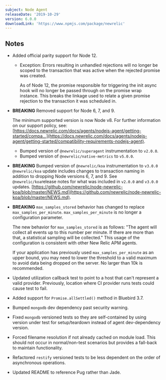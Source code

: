 ```yaml
---
subject: Node Agent
releaseDate: '2019-10-29'
version: 6.0.0
downloadLink: 'https://www.npmjs.com/package/newrelic'
---
```


## Notes

* Added official parity support for Node 12.

  * Exception: Errors resulting in unhandled rejections will no longer be scoped to the transaction that was active when the rejected promise was created.

    As of Node 12, the promise responsible for triggering the init async hook will no longer be passed through on the promise wrap instance. This breaks the linkage used to relate a given promise rejection to the transaction it was scheduled in.
* **BREAKING** Removed support for Node 6, 7, and 9.

  The minimum supported version is now Node v8. For further information on our support policy, see: [https://docs.newrelic.com/docs/agents/nodejs-agent/getting-started/compa...](https://docs.newrelic.com/docs/agents/nodejs-agent/getting-started/compatibility-requirements-nodejs-agent).

  * Bumped version of `@newrelic/superagent` instrumentation to `v2.0.0`.
  * Bumped version of `@newrelic/native-metrics` to `v5.0.0`.
* **BREAKING** Bumped version of `@newrelic/koa` instrumentation to `v3.0.0` `@newrelic/koa` update includes changes to transaction naming in addition to dropping Node versions 6, 7, and 9. See `@newrelic/koa`release notes for what was included in `v2.0.0` and `v3.0.0` updates. [https://github.com/newrelic/node-newrelic-koa/blob/master/NEWS.md](https://github.com/newrelic/node-newrelic-koa/blob/master/NEWS.md).
* **BREAKING** `max_samples_stored` behavior has changed to replace `max_samples_per_minute`. `max_samples_per_minute` is no longer a configuration parameter.

  The new behavior for `max_samples_stored` is as follows: "The agent will collect all events up to this number per minute. If there are more than that, a statistical sampling will be collected." This usage of the configuration is consistent with other New Relic APM agents.

  If your application has previously used `max_samples_per_minute` as an upper bound, you may need to lower the threshold to a valid maximum to avoid data being dropped on the server. No larger than 10k is recommended.
* Updated utilization callback test to point to a host that can't represent a valid provider. Previously, location where CI provider runs tests could cause test to fail.
* Added support for `Promise.allSettled()` method in Bluebird 3.7.
* Bumped `mongodb` dev dependency past security warning.
* Fixed `mongodb` versioned tests so they are self-contained by using version under test for setup/teardown instead of agent dev-dependency version.
* Forced filename resolution if not already cached on module load. This should not occur in normal/non-test scenarios but provides a fall-back to maintain functionality.
* Refactored `restify` versioned tests to be less dependent on the order of asynchronous operations.
* Updated README to reference Pug rather than Jade.
